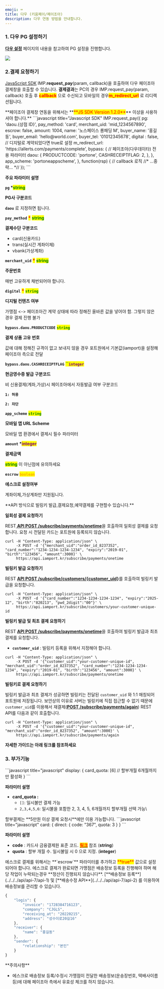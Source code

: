 ```yaml
---
emoji: ⌨
title: 다우 (키움페이/페이조아)
description: 다우 연동 방법을 안내합니다.
---
```




### 1. 다우 PG 설정하기

[**다우 설정**](../../../ready/2.-pg/payment-gateway/payjoa) 페이지의 내용을 참고하여 PG 설정을 진행합니다.

![](</gitbook-assets/ko/스크린샷 2022-06-05 오전 11.53.10.png>)

### 2.결제 요청하기

[JavaScript SDK](../../../sdk/javascript-sdk-old/readme) IMP.**request_pay**(param, callback)을 호출하여 다우 페이조아 결제창을 호출할 수 있습니다. **결제결과**는 PC의 경우 IMP.request_pay(param, callback) 호출 후 <mark style="color:red;">**callback**</mark> 으로 수신되고 모바일의 경우<mark style="color:red;">**m_redirect_url**</mark> 로 리디렉션됩니다.

<Hint style="warning">
**페이조아 결제창 연동을 위해서는 **<mark style="color:red;">**JS SDK Version 1.2.0**</mark>** 이상을 사용하셔야 합니다.**

</Hint>

<Tabs>
<Tab title="인증결제창 요청">
```javascript title="Javascript SDK"
IMP.request_pay({
    pg: 'daou.{상점 ID}',
    pay_method: 'card',
    merchant_uid: 'mid_1234567890',
    escrow: false,
    amount: 1004,
    name: '노스페이스 롱패딩 M',
    buyer_name: '홍길동',
    buyer_email: 'hello@world.com',
    buyer_tel: '01012345678',
    digital : false, // 디지털로 계약되었다면 true로 설정
    m_redirect_url: 'https://allerts.com/payments/complete', 
    bypass: {
	// 페이조아(다우데이타) 전용 파라미터
        daou: {
	    PRODUCTCODE: 'portone',
	    CASHRECEIPTFLAG: 2,
	},
    },
    app_scheme: 'portoneappscheme',
}, function(rsp) { // callback 로직
	//* ...중략... *//
});
```

**주요 파라미터 설명**

**`pg` \***<mark style="color:green;">**string**</mark>

**PG사 구분코드**

**`daou`** 로 지정하면 됩니다.

**`pay_method`** <mark style="color:red;">**\***</mark> <mark style="color:green;">**string**</mark>

**결제수단 구분코드**

- card(신용카드)
- trans(실시간 계좌이체)
- vbank(가상계좌)

**`merchant_uid`** <mark style="color:red;">**\***</mark> <mark style="color:green;">**string**</mark>

**주문번호**

매번 고유하게 채번되어야 합니다.

**`digital`** <mark style="color:red;">**\***</mark> <mark style="color:green;">**`string`**</mark>

**디지털 컨텐츠 여부**

가맹점 \<-\> 페이조아간 계약 상태에 따라 정해진 올바른 값을 넣어야 함. 그렇지 않은 경우 결제 진행 불가

**`bypass.daou.PRODUCTCODE`** <mark style="color:green;">**`string`**</mark>

**결제 상품 고유 번호**

값에 대해 정해진 규격이 없고 보내지 않을 경우 포트원에서 기본값(iamport)을 설정해 페이조아 측으로 전달

**`bypass.daou.CASHRECEIPTFLAG`** <mark style="color:green;">**``**</mark><mark style="color:purple;">**`integer`**</mark>

**현금영수증 발급 구분코드**

비 신용결제(계좌,가상)시 페이조아에서 자동발급 여부 구분코드

**`1: 허용`**

**`2: 차단`**

**`app_scheme`** <mark style="color:green;">**`string`**</mark>

**모바일 앱 URL Scheme**

모바일 앱 환경에서 결제시 필수 파라미터

**`amount` \***<mark style="color:purple;">**integer**</mark>

**결제금액**

<mark style="color:green;">**string**</mark> 이 아닌점에 유의하세요

**`escrow`** <mark style="color:orange;">**`boolean`**</mark>

**에스크로 설정여부**

계좌이체,가상계좌만 지원됩니다.

</Tab>

<Tab title="비 인증 API 요청">
**API 방식으로 빌링키 발급,결제요청,예약결제를 구현할수 있습니다.**

**일회성 결제 요청하기**

REST[ **API POST /subscribe/payments/onetime**](../../../api/api-4/api-1)을 호출하여 일회성 결제를 요청합니다. 요청 시 전달된 카드는 포트원에 등록되지 않습니다.

```
curl -H "Content-Type: application/json" \
     -X POST -d '{"merchant_uid":"order_id_8237352", "card_number":"1234-1234-1234-1234", "expiry":"2019-01", "birth":"123456", "amount":3000}' \
     https://api.iamport.kr/subscribe/payments/onetime
```

**빌링키 발급 요청하기**

REST [**API POST /subscribe/customers/\{customer_uid}**](../../../api/api-2/api-1)를 호출하여 빌링키 발급을 요청합니다.

```
curl -H "Content-Type: application/json" \
     -X POST -d '{"card_number":"1234-1234-1234-1234", "expiry":"2025-12", "birth":"820213", "pwd_2digit":"00"}' \
     https://api.iamport.kr/subscribe/customers/your-customer-unique-id
```

**빌링키 발급 및 최초 결제 요청하기**

REST [**API POST /subscribe/payments/onetime**](../../../api/api-4/api-1)을 호출하여 빌링키 발급과 최초 결제를 요청합니다.

- **`customer_uid`** : 빌링키 등록을 위해서 지정해야 합니다.

```
curl -H "Content-Type: application/json" \
     -X POST -d '{"customer_uid":"your-customer-unique-id", "merchant_uid":"order_id_8237352", "card_number":"1234-1234-1234-1234", "expiry":"2019-01", "birth":"123456", "amount":3000}' \
     https://api.iamport.kr/subscribe/payments/onetime
```

**빌링키로 결제 요청하기**

빌링키 발급과 최초 결제가 성공하면 빌링키는 전달된 `customer_uid` 와 1:1 매칭되어 포트원에 저장됩니다. 보안상의 이유로 서버는 빌링키에 직접 접근할 수 없기 때문에 `customer_uid`를 이용해서 재결제([**POST /subscribe/payments/again**](../../../api/api-4/api)) REST API를 다음과 같이 호출합니다.

```
curl -H "Content-Type: application/json" \
     -X POST -d '{"customer_uid":"your-customer-unique-id", "merchant_uid":"order_id_8237352", "amount":3000}' \
     https://api.iamport.kr/subscribe/payments/again
```

**자세한 가이드는 아래 링크를 참조하세요**

<ContentRef slug="/ko////auth/guide-1/readme" />

</Tab>
</Tabs>

### 3. 부가기능

<Tabs>
<Tab title="할부개월수 설정">
```javascript title="javascript"
display: {
    card_quota: [6]  // 할부개월 6개월까지만 활성화
}
```

**파라미터 설명**

- **card_quota :**
  - `[]`: 일시불만 결제 가능
  - `2,3,4,5,6`: 일시불을 포함한 2, 3, 4, 5, 6개월까지 할부개월 선택 가능\\

<Hint style="info">
할부결제는 **5만원 이상 결제 요청시**에만 이용 가능합니다.

</Hint>

</Tab>

<Tab title="카드사 모듈 바로 호출">
```javascript title="javascript"
card: {
     direct: {
        code: "367",
        quota: 3
    }
}
```

**파라미터 설명**

- **code** : 카드사 금융결제원 표준 코드. [<mark style="color:red;">**링크**</mark>](https://faq.portone.io/6503bcb4-4a61-4cf3-afd8-5d913b1385a6) 참조 (**string**)
- **quota** : 할부 개월 수. 일시불일 시 0 으로 지정. (**integer**)

</Tab>

<Tab title="에스크로 결제">
에스크로 결제를 위해서는 **`escrow`** 파라미터를 추가하고 <mark style="color:red;">**true**</mark> 값으로 설정되어야 합니다. 에스크로 결제가 완료되면 가맹점은 배송정보 등록을 진행해야 하며 해당 작업이 누락되는경우 **정산이 진행되지 않습니다**. [**배송정보 등록**](../../../api/api-7/api-1) 및 [**배송수정 API**](../../../api/api-7/api-2) 를 이용하여 배송정보를 관리할 수 있습니다.

```javascript title="API Body 예시"
{
    "logis": {
        "invoice": "1728384716123",
        "company": "CJGLS",
        "receiving_at": "20220215",
        "address": "성수이로20길16"
    },
    "receiver": {
        "name": "홍길동"
    },
    "sender": {
        "relationship": "본인"
    }
}
```

<Hint style="danger">
**주의사항**

- 에스크로 배송정보 등록/수정시 가맹점이 전달한 배송정보(운송장번호, 택배사이름 등)에 대해 페이조아 측에서 유효성 체크를 하지 않습니다.

</Hint>

</Tab>
</Tabs>
